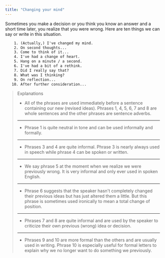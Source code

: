 ```yaml
---
title: "Changing your mind"
---
```


Sometimes you make a decision or you think you know an answer and a short time later, you realize that you were wrong. Here are ten things we can say or write in this situation.

```txt
    1. (Actually,) I've changed my mind.
    2. On second thoughts...
    3. Come to think of it...
    4. I've had a change of heart.
    5. Hang on a minute / a second.
    6. I've had a bit of a rethink.
    7. Did I really say that?
    8. What was I thinking?
    9. On reflection...
   10. After further consideration...
```

> Explanations
>
> - All of the phrases are used immediately before a sentence containing our new (revised ideas). Phrases 1, 4, 5, 6, 7 and 8 are whole sentences and the other phrases are sentence adverbs.
>
> ---
>
> - Phrase 1 is quite neutral in tone and can be used informally and formally.
>
> ---
>
> - Phrases 3 and 4 are quite informal. Phrase 3 is nearly always used in speech while phrase 4 can be spoken or written.
>
> ---
>
> - We say phrase 5 at the moment when we realize we were previously wrong. It is very informal and only ever used in spoken English.
>
> ---
>
> - Phrase 6 suggests that the speaker hasn't completely changed their previous ideas but has just altered them a little. But this phrase is sometimes used ironically to mean a total change of position.
>
> ---
>
> - Phrases 7 and 8 are quite informal and are used by the speaker to criticize their own previous (wrong) idea or decision.
>
> ---
>
> - Phrases 9 and 10 are more formal than the others and are usually used in writing. Phrase 10 is especially useful for formal letters to explain why we no longer want to do something we previously.
